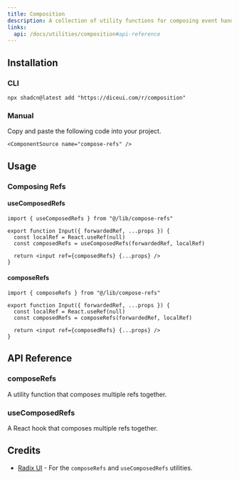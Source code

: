 ```yaml
---
title: Composition
description: A collection of utility functions for composing event handlers and refs in React components.
links:
  api: /docs/utilities/composition#api-reference
---
```


## Installation

### CLI

```package-install
npx shadcn@latest add "https://diceui.com/r/composition"
```

### Manual

<Steps>
  <Step>
    Copy and paste the following code into your project.

    <ComponentSource name="compose-refs" />
  </Step>
</Steps>

## Usage

### Composing Refs

#### useComposedRefs

```tsx
import { useComposedRefs } from "@/lib/compose-refs"

export function Input({ forwardedRef, ...props }) {
  const localRef = React.useRef(null)
  const composedRefs = useComposedRefs(forwardedRef, localRef)

  return <input ref={composedRefs} {...props} />
}
```

#### composeRefs

```tsx
import { composeRefs } from "@/lib/compose-refs"

export function Input({ forwardedRef, ...props }) {
  const localRef = React.useRef(null)
  const composedRefs = composeRefs(forwardedRef, localRef)

  return <input ref={composedRefs} {...props} />
} 
```

## API Reference

### composeRefs

A utility function that composes multiple refs together.

<AutoTypeTable
  path="./types/docs/utilities.ts"
  name="ComposeRefsProps"
/>

### useComposedRefs

A React hook that composes multiple refs together.

<AutoTypeTable
  path="./types/docs/utilities.ts"
  name="UseComposedRefsProps"
/>

## Credits

- [Radix UI](https://github.com/radix-ui/primitives/blob/main/packages/react/compose-refs/src/compose-refs.tsx) - For the `composeRefs` and `useComposedRefs` utilities.
